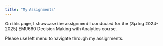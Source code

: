 ```yaml
---
title: "My Assignments"
---
```


On this page, I showcase the assignment I conducted for the \[Spring 2024-2025\] EMU660 Decision Making with Analytics course.

Please use left menu to navigate through my assignments.
